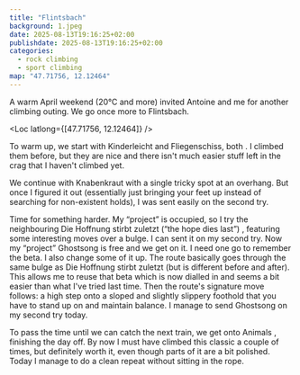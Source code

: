 ```yaml
---
title: "Flintsbach"
background: 1.jpeg
date: 2025-08-13T19:16:25+02:00
publishdate: 2025-08-13T19:16:25+02:00
categories:
  - rock climbing
  - sport climbing
map: "47.71756, 12.12464"
---
```


A warm April weekend (20°C and more) invited Antoine and me for another climbing
outing. We go once more to Flintsbach.

<Loc latlong={[47.71756, 12.12464]} />

To warm up, we start with Kinderleicht and Fliegenschiss, both <Grade system="UIAA"
value="6-" />. I climbed them before, but they are nice and there isn't much
easier stuff left in the crag that I haven't climbed yet.

We continue with Knabenkraut <Grade system="UIAA" value="6+" /> with a single
tricky spot at an overhang. But once I figured it out (essentially just bringing
your feet up instead of searching for non-existent holds), I was sent easily on
the second try.

Time for something harder. My “project” is occupied, so I try the neighbouring
Die Hoffnung stirbt zuletzt (“the hope dies last”) <Grade system="UIAA"
value="7+" />, featuring some interesting moves over a bulge. I can sent it on
my second try. Now my “project” Ghostsong <Grade system="UIAA" value="7+" /> is
free and we get on it. I need one go to remember the beta. I also change
some of it up. The route basically goes through the same bulge as Die Hoffnung
stirbt zuletzt (but is different before and after). This allows me to reuse
that beta which is now dialled in and seems a bit easier than <Link
to="/posts/240922-flintsbach/">what I've tried last time</Link>. Then the
route's signature move follows: a high step onto a sloped and slightly slippery
foothold that you have to stand up on and maintain balance. I manage to send
Ghostsong on my second try today.

To pass the time until we can catch the next train, we get onto Animals <Grade
system="UIAA" value="7/7+"/>, finishing the day off. By now I must have climbed
this classic a couple of times, but definitely worth it, even though parts of it
are a bit polished. Today I manage to do a clean repeat without sitting in the
rope.
